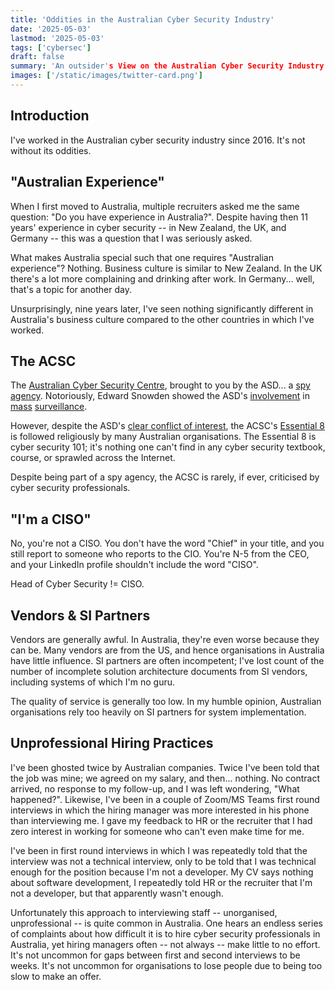 ```yaml
---
title: 'Oddities in the Australian Cyber Security Industry'
date: '2025-05-03'
lastmod: '2025-05-03'
tags: ['cybersec']
draft: false
summary: 'An outsider's View on the Australian Cyber Security Industry'
images: ['/static/images/twitter-card.png']
---
```


## Introduction

I've worked in the Australian cyber security industry since 2016. It's not without its oddities. 

## "Australian Experience"

When I first moved to Australia, multiple recruiters asked me the same question: "Do you have experience in Australia?". Despite having then 11 years' experience in cyber security -- in New Zealand, the UK, and Germany -- this was a question that I was seriously asked. 

What makes Australia special such that one requires "Australian experience"? Nothing. Business culture is similar to New Zealand. In the UK there's a lot more complaining and drinking after work. In Germany... well, that's a topic for another day.

Unsurprisingly, nine years later, I've seen nothing significantly different in Australia's business culture compared to the other countries in which I've worked. 

## The ACSC

The [Australian Cyber Security Centre](https://www.cyber.gov.au), brought to you by the ASD... a [spy agency](https://www.asd.gov.au/about/accountability-governance/publications/asd-corporate-plan-2021-22/asds-purpose). Notoriously, Edward Snowden showed the ASD's [involvement](https://www.crikey.com.au/2019/07/09/australian-signals-directorate-book/) in [mass](https://www.smh.com.au/politics/federal/edward-snowden-documents-reveal-indonesian-phone-networks-penetrated-by-australian-spies-20140216-32tyu.html) [surveillance](https://www.abc.net.au/news/2014-05-14/documents-reveal-new-details-in-australias-bid-for-nsa-spy-help/5453764).

However, despite the ASD's [clear conflict of interest](https://www.schneier.com/essays/archives/2009/03/who_should_be_in_cha.html), the ACSC's [Essential 8](https://www.cyber.gov.au/resources-business-and-government/essential-cybersecurity/essential-eight) is followed religiously by many Australian organisations. The Essential 8 is cyber security 101; it's nothing one can't find in any cyber security textbook, course, or sprawled across the Internet. 
                                                                                                                                              
Despite being part of a spy agency, the ACSC is rarely, if ever, criticised by cyber security professionals.                                                                                                                                                                              
## "I'm a CISO"

No, you're not a CISO. You don't have the word "Chief" in your title, and you still report to someone who reports to the CIO. You're N-5 from the CEO, and your LinkedIn profile shouldn't include the word "CISO".

Head of Cyber Security != CISO. 

## Vendors & SI Partners

Vendors are generally awful. In Australia, they're even worse because they can be. Many vendors are from the US, and hence organisations in Australia have little influence. SI partners are often incompetent; I've lost count of the number of incomplete solution architecture documents from SI vendors, including systems of which I'm no guru. 

The quality of service is generally too low. In my humble opinion, Australian organisations rely too heavily on SI partners for system implementation. 

## Unprofessional Hiring Practices

I've been ghosted twice by Australian companies. Twice I've been told that the job was mine; we agreed on my salary, and then... nothing. No contract arrived, no response to my follow-up, and I was left wondering, "What happened?". Likewise, I've been in a couple of Zoom/MS Teams first round interviews in which the hiring manager was more interested in his phone than interviewing me. I gave my feedback to HR or the recruiter that I had zero interest in working for someone who can't even make time for me. 

I've been in first round interviews in which I was repeatedly told that the interview was not a technical interview, only to be told that I was technical enough for the position because I'm not a developer. My CV says nothing about software development, I repeatedly told HR or the recruiter that I'm not a developer, but that apparently wasn't enough. 

Unfortunately this approach to interviewing staff -- unorganised, unprofessional -- is quite common in Australia. One hears an endless series of complaints about how difficult it is to hire cyber security professionals in Australia, yet hiring managers often -- not always -- make little to no effort. It's not uncommon for gaps between first and second interviews to be weeks. It's not uncommon for organisations to lose people due to being too slow to make an offer. 


                                                                                                                                             
